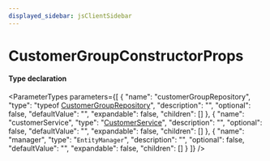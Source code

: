 ```yaml
---
displayed_sidebar: jsClientSidebar
---
```



# CustomerGroupConstructorProps

#### Type declaration

<ParameterTypes parameters={[
  {
    "name": "customerGroupRepository",
    "type": "typeof [CustomerGroupRepository](../../modules/internal.mdx#customergrouprepository)",
    "description": "",
    "optional": false,
    "defaultValue": "",
    "expandable": false,
    "children": []
  },
  {
    "name": "customerService",
    "type": "[CustomerService](../classes/internal.internal.CustomerService.mdx)",
    "description": "",
    "optional": false,
    "defaultValue": "",
    "expandable": false,
    "children": []
  },
  {
    "name": "manager",
    "type": "`EntityManager`",
    "description": "",
    "optional": false,
    "defaultValue": "",
    "expandable": false,
    "children": []
  }
]} />

